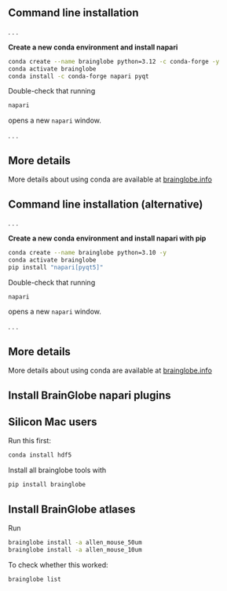 ## Command line installation

. . .

**Create a new conda environment and install napari**
```bash
conda create --name brainglobe python=3.12 -c conda-forge -y
conda activate brainglobe
conda install -c conda-forge napari pyqt
```

Double-check that running
```bash
napari
```
opens a new `napari` window.

. . .

::: {.callout-tip}
## More details

More details about using conda are available at [brainglobe.info](https://brainglobe.info/documentation/setting-up/conda.html){preview-link="true"}
:::

## Command line installation (alternative) {.smaller}

. . .

**Create a new conda environment and install napari with pip**
```bash
conda create --name brainglobe python=3.10 -y
conda activate brainglobe
pip install "napari[pyqt5]"
```

Double-check that running
```bash
napari
```
opens a new `napari` window.

. . .

::: {.callout-tip}
## More details

More details about using conda are available at [brainglobe.info](https://brainglobe.info/documentation/setting-up/conda.html){preview-link="true"}
:::

## Install BrainGlobe napari plugins

::: {.callout-caution}
## Silicon Mac users 
Run this first:
```bash
conda install hdf5
```
:::

Install all brainglobe tools with
```.bash
pip install brainglobe
```

## Install BrainGlobe atlases

Run
```bash
brainglobe install -a allen_mouse_50um
brainglobe install -a allen_mouse_10um
```

To check whether this worked:
```bash
brainglobe list
```